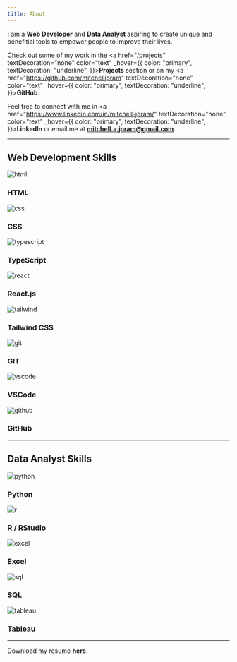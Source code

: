 ```yaml
---
title: About
---
```


<div mt="10"></div>

I am a **Web Developer** and **Data Analyst** aspiring to create unique and benefitial tools to empower people to improve their lives.

Check out some of my work in the <a href="/projects" textDecoration="none" color="text" _hover={{ color: "primary", textDecoration: "underline", }}><strong>Projects</strong></a> section or on my <a href="https://github.com/mitchelljoram" textDecoration="none" color="text" _hover={{ color: "primary", textDecoration: "underline", }}><strong>GitHub</strong></a>.

Feel free to connect with me in <a href="https://www.linkedin.com/in/mitchell-joram/" textDecoration="none" color="text" _hover={{ color: "primary", textDecoration: "underline", }}><strong>LinkedIn</strong></a> or email me at **mitchell.a.joram@gmail.com**.

<hr my="10"/>

## Web Development Skills

<div mt="10" display="flex" flexDirection="row" alignItems="center" justifyContent="center" gap="16">
    <div justifyContent="center" textAlign="center">
        <div width="80px" height="80px" position="relative">
            <img src="/skills/developer/html.png" alt="html" layout="fill"/>
        </div>
        <h3>HTML</h3>
    </div>
    <div justifyContent="center" textAlign="center">
        <div width="80px" height="80px" position="relative">
            <img src="/skills/developer/css.png" alt="css" layout="fill"/>
        </div>
        <h3>CSS</h3>
    </div>
    <div justifyContent="center" textAlign="center">
        <div width="80px" height="80px" position="relative">
            <img src="/skills/developer/typescript.png" alt="typescript" layout="fill"/>
        </div>
        <h3>TypeScript</h3>
    </div>
    <div justifyContent="center" textAlign="center">
        <div width="92px" height="80px" position="relative">
            <img src="/skills/developer/react.png" alt="react" layout="fill"/>
        </div>
        <h3>React.js</h3>
    </div>
    <div justifyContent="center" textAlign="center">
        <div width="123.6px" height="80px" position="relative">
            <img src="/skills/developer/tailwind.png" alt="tailwind" layout="fill"/>
        </div>
        <h3>Tailwind CSS</h3>
    </div>
</div>

<div mt="10" display="flex" flexDirection="row" alignItems="center" justifyContent="center" gap="16">
    <div justifyContent="center" textAlign="center">
        <div width="80px" height="80px" position="relative">
            <img src="/skills/developer/git.png" alt="git" layout="fill"/>
        </div>
        <h3>GIT</h3>
    </div>
    <div justifyContent="center" textAlign="center">
        <div width="80px" height="80px" position="relative">
            <img src="/skills/developer/vscode.png" alt="vscode" layout="fill"/>
        </div>
        <h3>VSCode</h3>
    </div>
    <div justifyContent="center" textAlign="center">
        <div width="80px" height="80px" position="relative">
            <img src="/social/github.png" alt="github" layout="fill"/>
        </div>
        <h3>GitHub</h3>
    </div>
</div>

<hr my="10"/>

## Data Analyst Skills

<div mt="10" display="flex" flexDirection="row" alignItems="center" justifyContent="center" gap="16">
    <div justifyContent="center" textAlign="center">
        <div width="80px" height="80px" position="relative">
            <img src="/skills/analyst/python.png" alt="python" layout="fill"/>
        </div>
        <h3>Python</h3>
    </div>
    <div justifyContent="center" textAlign="center">
        <div width="80px" height="80px" position="relative">
            <img src="/skills/analyst/r.png" alt="r" layout="fill"/>
        </div>
        <h3>R / RStudio</h3>
    </div>
    <div justifyContent="center" textAlign="center">
        <div width="80px" height="80px" position="relative">
            <img src="/skills/analyst/excel.png" alt="excel" layout="fill"/>
        </div>
        <h3>Excel</h3>
    </div>
    <div justifyContent="center" textAlign="center">
        <div width="59.4px" height="80px" position="relative">
            <img src="/skills/analyst/sql.png" alt="sql" layout="fill"/>
        </div>
        <h3>SQL</h3>
    </div>
    <div justifyContent="center" textAlign="center">
        <div width="80px" height="80px" position="relative">
            <img src="/skills/analyst/tableau.svg" alt="tableau" layout="fill"/>
        </div>
        <h3>Tableau</h3>
    </div>
</div>

<hr my="10"/>

Download my resume **here**.